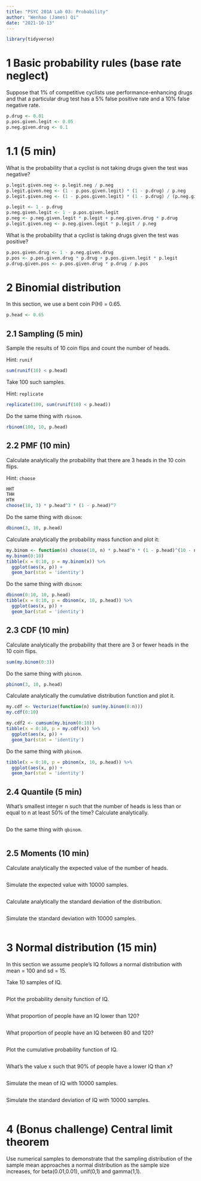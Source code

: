 ```yaml
---
title: "PSYC 201A Lab 03: Probability"
author: "Wenhao (James) Qi"
date: "2021-10-13"
---
```


```r
library(tidyverse)
```

# 1 Basic probability rules (base rate neglect)

Suppose that 1% of competitive cyclists use performance-enhancing drugs and that a particular drug test has a 5% false positive rate and a 10% false negative rate.

```r
p.drug <- 0.01
p.pos.given.legit <- 0.05
p.neg.given.drug <- 0.1
```

# 1.1 (5 min)

What is the probability that a cyclist is not taking drugs given the test was negative?

```r
p.legit.given.neg <- p.legit.neg / p.neg
p.legit.given.neg <- (1 - p.pos.given.legit) * (1 - p.drug) / p.neg
p.legit.given.neg <- (1 - p.pos.given.legit) * (1 - p.drug) / (p.neg.given.drug * p.drug + (1 - p.pos.given.legit) * (1 - p.drug))

p.legit <- 1 - p.drug
p.neg.given.legit <- 1 - p.pos.given.legit
p.neg <- p.neg.given.legit * p.legit + p.neg.given.drug * p.drug
p.legit.given.neg <- p.neg.given.legit * p.legit / p.neg
```

What is the probability that a cyclist is taking drugs given the test was positive?

```r
p.pos.given.drug <- 1 - p.neg.given.drug
p.pos <- p.pos.given.drug * p.drug + p.pos.given.legit * p.legit
p.drug.given.pos <- p.pos.given.drug * p.drug / p.pos
```

# 2 Binomial distribution

In this section, we use a bent coin P(H) = 0.65.

```r
p.head <- 0.65
```

## 2.1 Sampling (5 min)

Sample the results of 10 coin flips and count the number of heads.

Hint: `runif`

```r
sum(runif(10) < p.head)
```

Take 100 such samples.

Hint: `replicate`

```r
replicate(100, sum(runif(10) < p.head))
```

Do the same thing with `rbinom`.

```r
rbinom(100, 10, p.head)
```

## 2.2 PMF (10 min)

Calculate analytically the probability that there are 3 heads in the 10 coin flips.

Hint: `choose`

```r
HHT
THH
HTH
choose(10, 3) * p.head^3 * (1 - p.head)^7
```

Do the same thing with `dbinom`:

```r
dbinom(3, 10, p.head)
```

Calculate analytically the probability mass function and plot it:

```r
my.binom <- function(n) choose(10, n) * p.head^n * (1 - p.head)^(10 - n)
my.binom(0:10)
tibble(x = 0:10, p = my.binom(x)) %>% 
  ggplot(aes(x, p)) +
  geom_bar(stat = 'identity')
```

Do the same thing with `dbinom`:

```r
dbinom(0:10, 10, p.head)
tibble(x = 0:10, p = dbinom(x, 10, p.head)) %>% 
  ggplot(aes(x, p)) +
  geom_bar(stat = 'identity')
```

## 2.3 CDF (10 min)

Calculate analytically the probability that there are 3 or fewer heads in the 10 coin flips.

```r
sum(my.binom(0:3))
```

Do the same thing with `pbinom`.

```r
pbinom(3, 10, p.head)
```

Calculate analytically the cumulative distribution function and plot it.

```r
my.cdf <- Vectorize(function(n) sum(my.binom(0:n)))
my.cdf(0:10)

my.cdf2 <- cumsum(my.binom(0:10))
tibble(x = 0:10, p = my.cdf(x)) %>% 
  ggplot(aes(x, p)) +
  geom_bar(stat = 'identity')
```

Do the same thing with `pbinom`.

```r
tibble(x = 0:10, p = pbinom(x, 10, p.head)) %>% 
  ggplot(aes(x, p)) +
  geom_bar(stat = 'identity')
```

## 2.4 Quantile (5 min)

What's smallest integer n such that the number of heads is less than or equal to n at least 50% of the time?  Calculate analytically.

```r

```

Do the same thing with `qbinom`.

```r

```

## 2.5 Moments (10 min)

Calculate analytically the expected value of the number of heads.

```r

```

Simulate the expected value with 10000 samples.

```r

```

Calculate analytically the standard deviation of the distribution.

```r

```

Simulate the standard deviation with 10000 samples.

```r

```

# 3 Normal distribution (15 min)

In this section we assume people's IQ follows a normal distribution with mean = 100 and sd = 15.

Take 10 samples of IQ.

```r

```

Plot the probability density function of IQ.

```r

```

What proportion of people have an IQ lower than 120?

```r

```

What proportion of people have an IQ between 80 and 120?

```r

```

Plot the cumulative probability function of IQ.

```r

```

What's the value x such that 90% of people have a lower IQ than x?

```r

```

Simulate the mean of IQ with 10000 samples.

```r

```

Simulate the standard deviation of IQ with 10000 samples.

```r

```

# 4 (Bonus challenge) Central limit theorem

Use numerical samples to demonstrate that the sampling distribution of the sample mean approaches a normal distribution as the sample size increases, for beta(0.01,0.01), unif(0,1) and gamma(1,1).

```r

```
